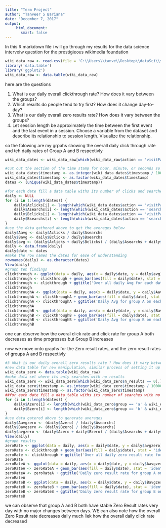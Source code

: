 ```yaml
---
title: "Term Project"
author: "Tanveer S Bariana"
date: "December 7, 2017"
output:
     html_document: 
       smart: false
---
```


In this R markdown file i will go through my results for the data science interveiw question for the prestigieous wikimedia foundation


```r
wiki_data_raw <- read.csv(file = 'C:\\Users\\tanve\\Desktop\\dataSci\\stat196\\hmwrk\\termProject\\WikiData.csv')
library('data.table')
library('ggplot2')
wiki_data_raw <- data.table(wiki_data_raw)
```

here are the questions

1. What is our daily overall clickthrough rate? How does it vary between the groups?
2. Which results do people tend to try first? How does it change day-to-day?
3. What is our daily overall zero results rate? How does it vary between the groups?
4. Let session length be approximately the time between the first event and the last event in a session. Choose a variable from the dataset and describe its relationship to session length. Visualize the relationship.

so the folowing are my grpahs showing the overall daily click through rate and teh daily rates of Group A and B respectivly

```r
wiki_data_dates <- wiki_data_raw[which(wiki_data_raw$action == 'visitPage' | wiki_data_raw$action == 'searchResultPage'),]

#cut out the section of the time stamp for hour, minute, or seconds so that you can get the dates. then make it a factor
wiki_data_dates$timestamp <- as.integer(wiki_data_dates$timestamp / 1000000)
wiki_data_dates$timestamp <- as.factor(wiki_data_dates$timestamp)
dates <- (unique(wiki_data_dates$timestamp))

#for each date fill a data table withs its number of clicks and searches based on groups
daily <- NULL
for (i in 1:length(dates)) {
    daily$Aclicks[i] <- length(which(wiki_data_dates$action == 'visitPage' & wiki_data_dates$timestamp == dates[i] & wiki_data_dates$group == 'a'))
    daily$Asearchs[i] <- length(which(wiki_data_dates$action == 'searchResultPage' & wiki_data_dates$timestamp == dates[i] & wiki_data_dates$group == 'a'))
    daily$Bclicks[i] <- length(which(wiki_data_dates$action == 'visitPage' & wiki_data_dates$timestamp == dates[i] & wiki_data_dates$group == 'b'))
    daily$Bsearchs[i] <- length(which(wiki_data_dates$action == 'searchResultPage' & wiki_data_dates$timestamp == dates[i] & wiki_data_dates$group == 'b'))
}
#use the data gathered above to get the averages below 
daily$Aavg <- daily$Aclicks / daily$Asearchs
daily$Bavg <- daily$Bclicks / daily$Bsearchs
daily$avg <- (daily$Aclicks + daily$Bclicks) / (daily$Asearchs + daily$Bsearchs)
daily <- data.frame(daily)
daily$date <- dates
#make the row names the dates for ease of understanding
rownames(daily) <- as.character(dates)
View(daily)
#graph teh findings 
clickthrough <- ggplot(data = daily, aes(x = daily$date, y = daily$avg))
clickthrough <- clickthrough + geom_bar(aes(fill = daily$date), stat = 'identity', color = 'white', alpha = 0.4)
clickthrough <- clickthrough + ggtitle('Over all daily Avg for each date') + theme_classic() + scale_fill_brewer(palette = "PuRd")
clickthrough
clickthroughA <- ggplot(data = daily, aes(x = daily$date, y = daily$Aavg))
clickthroughA <- clickthroughA + geom_bar(aes(fill = daily$date), stat = 'identity', color = 'white', alpha = 0.4)
clickthroughA <- clickthroughA + ggtitle('Daily Avg for group A on each date') + theme_classic() + scale_fill_brewer(palette = "PuRd")
clickthroughA
clickthroughB <- ggplot(data = daily, aes(x = daily$date, y = daily$Bavg))
clickthroughB <- clickthroughB + geom_bar(aes(fill = daily$date), stat = 'identity', color = 'white', alpha = 0.4)
clickthroughB <- clickthroughB + ggtitle('Daily Avg for group B on each date') + theme_classic() + scale_fill_brewer(palette = "PuRd")
clickthroughB

```

one can observe how the overal click rate and click rate for group A both decreases as time progresses but Group B increases  


now we move onto graphs for the Zero result rates, and the zero result rates of groups A and B respectivly 


```r
#3 What is our daily overall zero results rate ? How does it vary between the groups ?
#new data table for new manipulation, similar process of setting it up as above
wiki_data_zero <- data.table(wiki_data_raw)
#make data set where its only searches with no results 
wiki_data_zero <- wiki_data_zero[which(wiki_data_zero$n_results == 0),]
wiki_data_zero$timestamp <- as.integer(wiki_data_zero$timestamp / 1000000)
wiki_data_zero$timestamp <- as.factor(wiki_data_zero$timestamp)
##for each date fill a data table withs its number of searches with no results
for (i in 1:length(dates)) {
    daily$Azero[i] <- length(which(wiki_data_zero$group == 'a' & wiki_data_zero$timestamp == dates[i]))
    daily$Bzero[i] <- length(which(wiki_data_zero$group == 'b' & wiki_data_zero$timestamp == dates[i]))
}
#use data gatered above to generate averages 
daily$Aavgzero <- (daily$Azero) / (daily$Asearchs)
daily$Bavgzero <- (daily$Bzero) / (daily$Bsearchs)
daily$avgzero <- (daily$Azero + daily$Bzero) / (daily$Asearchs + daily$Bsearchs)
View(daily)
#graph results
zeroRate <- ggplot(data = daily, aes(x = daily$date, y = daily$avgzero))
zeroRate <- clickthrough + geom_bar(aes(fill = daily$date), stat = 'identity', color = 'white', alpha = 0.8)
zeroRate <- clickthrough + ggtitle('Over all daily zero result rate for each date') + theme_classic() + scale_fill_brewer(palette = "PuRd")
zeroRate
zeroRateA <- ggplot(data = daily, aes(x = daily$date, y = daily$Aavgzero))
zeroRateA <- zeroRateA + geom_bar(aes(fill = daily$date), stat = 'identity', color = 'white', alpha = 0.8)
zeroRateA <- zeroRateA + ggtitle('Daily zero result rate for group A on each date') + theme_classic() + scale_fill_brewer(palette = "PuRd")
zeroRateA
zeroRateB <- ggplot(data = daily, aes(x = daily$date, y = daily$Bavgzero))
zeroRateB <- zeroRateB + geom_bar(aes(fill = daily$date), stat = 'identity', color = 'white', alpha = 0.8)
zeroRateB <- zeroRateB + ggtitle('Daily zero result rate for group B on each date') + theme_classic() + scale_fill_brewer(palette = "PuRd")
zeroRateB
```
we can observe that group A and B both have stable Zero Result rates very day with no major changes between days. WE can also note how the overall Zero Result rate decreases daily much liek how the overall daily click rate decreased